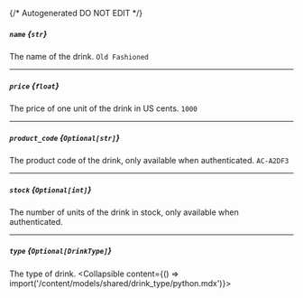 {/* Autogenerated DO NOT EDIT  */}

##### `name` *{`str`}*
The name of the drink.
`Old Fashioned`

---
##### `price` *{`float`}*
The price of one unit of the drink in US cents.
`1000`

---
##### `product_code` *{`Optional[str]`}*
The product code of the drink, only available when authenticated.
`AC-A2DF3`

---
##### `stock` *{`Optional[int]`}*
The number of units of the drink in stock, only available when authenticated.

---
##### `type` *{`Optional[DrinkType]`}*
The type of drink.
<Collapsible content={() => import('/content/models/shared/drink_type/python.mdx')}>
</Collapsible>

